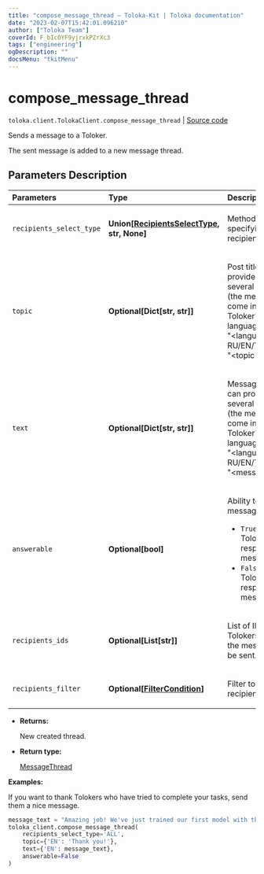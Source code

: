 ```yaml
---
title: "compose_message_thread — Toloka-Kit | Toloka documentation"
date: "2023-02-07T15:42:01.096210"
author: ["Toloka Team"]
coverId: F_bIcOYF9yjrxkPZrXc3
tags: ["engineering"]
ogDescription: ""
docsMenu: "tkitMenu"
---
```


# compose_message_thread
`toloka.client.TolokaClient.compose_message_thread` | [Source code](https://github.com/Toloka/toloka-kit/blob/v1.1.3/src/client/__init__.py#L896)

Sends a message to a Toloker.

The sent message is added to a new message thread.

## Parameters Description

| Parameters | Type | Description |
| :----------| :----| :-----------|
`recipients_select_type`|**Union\[[RecipientsSelectType](/docs-new/toloka-kit/reference/toloka.client.message_thread.RecipientsSelectType), str, None\]**|<p>Method for specifying recipients</p>
`topic`|**Optional\[Dict\[str, str\]\]**|<p>Post title. You can provide a title in several languages (the message will come in the Toloker&#x27;s language). Format: &quot;&lt;language RU/EN/TR/ID/FR&gt;&quot;: &quot;&lt;topic text&gt;&quot;.</p>
`text`|**Optional\[Dict\[str, str\]\]**|<p>Message text. You can provide text in several languages (the message will come in the Toloker&#x27;s language). Format: &quot;&lt;language RU/EN/TR/ID/FR&gt;&quot;: &quot;&lt;message text&gt;&quot;.</p>
`answerable`|**Optional\[bool\]**|<p>Ability to reply to a message:</p> <ul> <li>`True` — The Toloker can respond to the message.</li> <li>`False` — The Toloker can&#x27;t respond to the message.</li> </ul>
`recipients_ids`|**Optional\[List\[str\]\]**|<p>List of IDs of Tolokers to whom the message will be sent.</p>
`recipients_filter`|**Optional\[[FilterCondition](/docs-new/toloka-kit/reference/toloka.client.filter.FilterCondition)\]**|<p>Filter to select recipients.</p>

* **Returns:**

  New created thread.

* **Return type:**

  [MessageThread](/docs-new/toloka-kit/reference/toloka.client.message_thread.MessageThread)

**Examples:**

If you want to thank Tolokers who have tried to complete your tasks, send them a nice message.

```python
message_text = "Amazing job! We've just trained our first model with the data YOU prepared for us. Thank you!"
toloka_client.compose_message_thread(
    recipients_select_type='ALL',
    topic={'EN': 'Thank you!'},
    text={'EN': message_text},
    answerable=False
)
```
